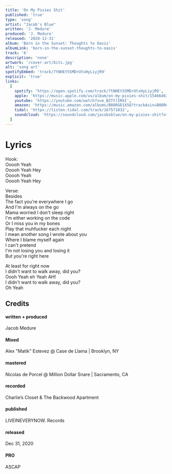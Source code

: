 ```yaml
---
title: 'On My Pixies Shit'
published: 'true'
type: 'song'
artist: "Jacob's Blue"
written: 'J. Medure'
produced: 'J. Medure'
released: '2020-12-31'
album: 'Born in the Sunset: Thoughts to Oasis'
albumLink: 'born-in-the-sunset-thoughts-to-oasis'
track: '6'
description: 'none'
artwork: '/cover-art/bits.jpg'
alt: 'song art'
spotifyEmbed: 'track/7tNHEt5SMDrUtxHyLiyjR9'
explicit: 'true'
links:
  [
    spotify: 'https://open.spotify.com/track/7tNHEt5SMDrUtxHyLiyjR9',
    apple: 'https://music.apple.com/us/album/on-my-pixies-shit/1546646373?i=1546646562&app=music',
    youtube: 'https://youtube.com/watch?v=e_BZftlIRkI',
    amazon: 'https://music.amazon.com/albums/B08RGD1X5Q?trackAsin=B08RG7RMS4',
    tidal: 'https://listen.tidal.com/track/167571032',
    soundcloud: 'https://soundcloud.com/jacobsblue/on-my-pixies-shit?utm_source=clipboard&utm_medium=text&utm_campaign=social_sharing',
  ]
---
```


# Lyrics

Hook:  
Ooooh Yeah  
Ooooh Yeah Hey  
Ooooh Yeah  
Ooooh Yeah Hey

Verse:  
Besides  
The fact you're everywhere I go  
And I'm always on the go  
Mama worried I don't sleep right  
I'm either working on the code  
Or I miss you in my bones  
Play that muhfucker each night  
I mean another song I wrote about you  
Where I blame myself again  
I can't pretend  
I'm not losing you and losing it  
But you're right here

At least for right now  
I didn't want to walk away, did you?  
Oooh Yeah eh Yeah AH!  
I didn't want to walk away, did you?  
Oh Yeah

## Credits

<div className="album-credits flex-col w-full not-prose justify-start">
  <div className="credit flex-auto flex-grow">
    <h4>written + produced</h4>
    <p>Jacob Medure</p>
  </div>
  <div className="credit flex-auto flex-grow">
    <h4>Mixed</h4>
    <p>Alex "Matik" Estevez @ Case de Llama | Brooklyn, NY</p>
  </div>
  <div className="credit flex-auto flex-grow">
    <h4>mastered</h4>
    <p>Nicolas de Porcel @ Million Dollar Snare | Sacramento, CA</p>
  </div>
  <div className="credit flex-auto flex-grow">
    <h4>recorded</h4>
    <p>Charlie’s Closet & The Backwood Apartment</p>
  </div>
  <div className="credit flex-auto flex-grow">
    <h4>published</h4>
    <p>LIVEINEVERYNOW. Records</p>
  </div>
  <div className="credit flex-auto flex-grow">
    <h4>released</h4>
    <p>Dec 31, 2020</p>
  </div>
  <div className="credit flex-auto flex-grow">
    <h4>PRO</h4>
    <p>ASCAP</p>
  </div>
</div>
